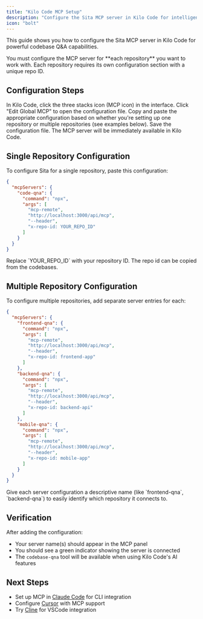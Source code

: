 ```yaml
---
title: "Kilo Code MCP Setup"
description: "Configure the Sita MCP server in Kilo Code for intelligent codebase Q&A"
icon: "bolt"
---
```


This guide shows you how to configure the Sita MCP server in Kilo Code for powerful codebase Q&A capabilities.

<Warning>
  You must configure the MCP server for **each repository** you want to work
  with. Each repository requires its own configuration section with a unique
  repo ID.
</Warning>

## Configuration Steps

<Steps>
<Step title="Open MCP Settings">
  In Kilo Code, click the three stacks icon (MCP icon) in the interface.
</Step>

<Step title="Edit Global MCP">
  Click "Edit Global MCP" to open the configuration file.
</Step>

<Step title="Paste Configuration">
  Copy and paste the appropriate configuration based on whether you're setting
  up one repository or multiple repositories (see examples below).
</Step>

<Step title="Save">
  Save the configuration file. The MCP server will be immediately available in Kilo Code.
</Step>
</Steps>

## Single Repository Configuration

To configure Sita for a single repository, paste this configuration:

```json
{
  "mcpServers": {
    "code-qna": {
      "command": "npx",
      "args": [
        "mcp-remote",
        "http://localhost:3000/api/mcp",
        "--header",
        "x-repo-id: YOUR_REPO_ID"
      ]
    }
  }
}
```

<Note>
  Replace `YOUR_REPO_ID` with your repository ID. The repo id can be copied
  from the codebases.
</Note>

## Multiple Repository Configuration

To configure multiple repositories, add separate server entries for each:

```json
{
  "mcpServers": {
    "frontend-qna": {
      "command": "npx",
      "args": [
        "mcp-remote",
        "http://localhost:3000/api/mcp",
        "--header",
        "x-repo-id: frontend-app"
      ]
    },
    "backend-qna": {
      "command": "npx",
      "args": [
        "mcp-remote",
        "http://localhost:3000/api/mcp",
        "--header",
        "x-repo-id: backend-api"
      ]
    },
    "mobile-qna": {
      "command": "npx",
      "args": [
        "mcp-remote",
        "http://localhost:3000/api/mcp",
        "--header",
        "x-repo-id: mobile-app"
      ]
    }
  }
}
```

<Tip>
  Give each server configuration a descriptive name (like `frontend-qna`,
  `backend-qna`) to easily identify which repository it connects to.
</Tip>

## Verification

After adding the configuration:

- Your server name(s) should appear in the MCP panel
- You should see a green indicator showing the server is connected
- The `codebase-qna` tool will be available when using Kilo Code's AI features

## Next Steps

- Set up MCP in [Claude Code](/ai-tools/mcp-claude-code) for CLI integration
- Configure [Cursor](/ai-tools/mcp-cursor) with MCP support
- Try [Cline](/ai-tools/mcp-cline) for VSCode integration
